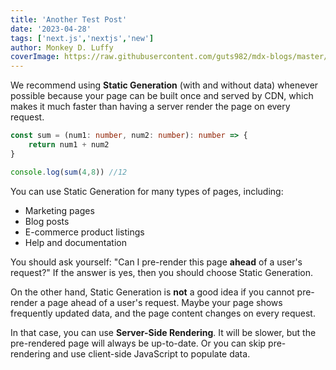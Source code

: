 ```yaml
---
title: 'Another Test Post'
date: '2023-04-28'
tags: ['next.js','nextjs','new']
author: Monkey D. Luffy
coverImage: https://raw.githubusercontent.com/guts982/mdx-blogs/master/images/ssg-benefits.PNG
---
```


We recommend using **Static Generation** (with and without data) whenever possible because your page can be built once and served by CDN, which makes it much faster than having a server render the page on every request.



```ts
const sum = (num1: number, num2: number): number => {
    return num1 + num2
}

console.log(sum(4,8)) //12
```



You can use Static Generation for many types of pages, including:

- Marketing pages
- Blog posts
- E-commerce product listings
- Help and documentation

You should ask yourself: "Can I pre-render this page **ahead** of a user's request?" If the answer is yes, then you should choose Static Generation.


<CustomImage src="https://raw.githubusercontent.com/guts982/mdx-blogs/master/images/NextLevel1.png" alt="Warning: Next Level Ahead" />

On the other hand, Static Generation is **not** a good idea if you cannot pre-render a page ahead of a user's request. Maybe your page shows frequently updated data, and the page content changes on every request.

In that case, you can use **Server-Side Rendering**. It will be slower, but the pre-rendered page will always be up-to-date. Or you can skip pre-rendering and use client-side JavaScript to populate data.